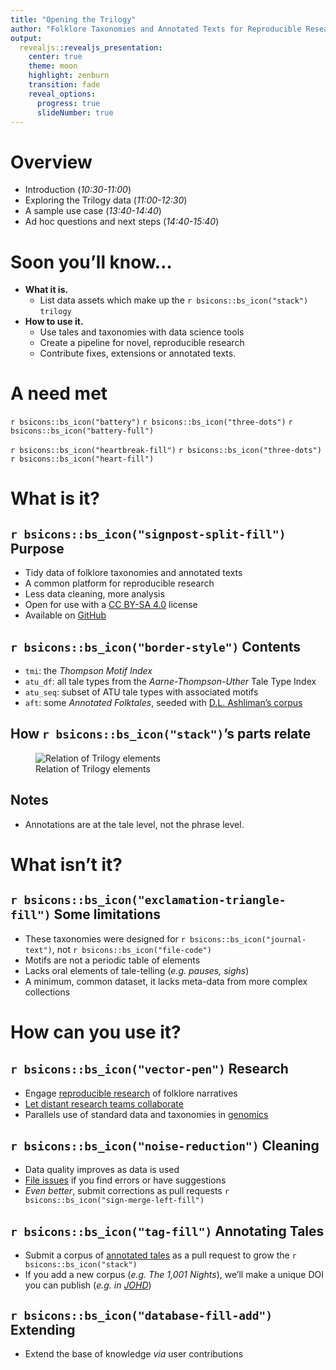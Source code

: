 ```yaml
---
title: "Opening the Trilogy"
author: "Folklore Taxonomies and Annotated Texts for Reproducible Research"
output: 
  revealjs::revealjs_presentation:
    center: true
    theme: moon
    highlight: zenburn
    transition: fade
    reveal_options:
      progress: true
      slideNumber: true
---
```


# Overview

- Introduction (*10:30-11:00*)
- Exploring the Trilogy data (*11:00-12:30*)
- A sample use case (*13:40-14:40*)
- Ad hoc questions and next steps (*14:40-15:40*)

# Soon you'll know...

- __What it is.__  
  - List data assets which make up the `r bsicons::bs_icon("stack")` `trilogy`

- __How to use it.__ 
  - Use tales and taxonomies with data science tools
  - Create a pipeline for novel, reproducible research
  - Contribute fixes, extensions or annotated texts.

# A need met

`r bsicons::bs_icon("battery")` `r bsicons::bs_icon("three-dots")` `r bsicons::bs_icon("battery-full")`

`r bsicons::bs_icon("heartbreak-fill")` `r bsicons::bs_icon("three-dots")` `r bsicons::bs_icon("heart-fill")`

# What is it?

## `r bsicons::bs_icon("signpost-split-fill")` Purpose

- Tidy data of folklore taxonomies and annotated texts
- A common platform for reproducible research
- Less data cleaning, more analysis
- Open for use with a [CC BY-SA 4.0](https://creativecommons.org/licenses/by-sa/4.0/) license
- Available on [GitHub](https://github.com/j-hagedorn/trilogy)

## `r bsicons::bs_icon("border-style")` Contents

- `tmi`: the *Thompson Motif Index*
- `atu_df`: all tale types from the *Aarne-Thompson-Uther* Tale Type Index
- `atu_seq`: subset of ATU tale types with associated motifs
- `aft`: some *Annotated Folktales*, seeded with [D.L. Ashliman’s corpus](https://sites.pitt.edu/~dash/folktexts.html)

## How `r bsicons::bs_icon("stack")`'s parts relate

![Relation of Trilogy elements](TMI_ATU_AFT.png)

## Notes

- Annotations are at the tale level, not the phrase level.

# What isn't it?

## `r bsicons::bs_icon("exclamation-triangle-fill")` Some limitations

- These taxonomies were designed for `r bsicons::bs_icon("journal-text")`, not `r bsicons::bs_icon("file-code")`
- Motifs are not a periodic table of elements
- Lacks oral elements of tale-telling (*e.g. pauses, sighs*)
- A minimum, common dataset, it lacks meta-data from more complex collections

# How can you use it?

## `r bsicons::bs_icon("vector-pen")` Research

- Engage [reproducible research](https://doi.org/10.1146/annurev-publhealth-012420-105110) of folklore narratives
- [Let distant research teams collaborate](https://docs.github.com/en/get-started/start-your-journey/about-github-and-git)
- Parallels use of standard data and taxonomies in  [genomics](https://scholar.google.com/scholar?cites=5360173642221970934&as_sdt=80000005&sciodt=0,23&hl=en)


## `r bsicons::bs_icon("noise-reduction")` Cleaning

- Data quality improves as data is used
- [File issues](https://github.com/j-hagedorn/trilogy/issues/new) if you find errors or have suggestions
- *Even better*, submit corrections as pull requests `r bsicons::bs_icon("sign-merge-left-fill")`

## `r bsicons::bs_icon("tag-fill")` Annotating Tales

- Submit a corpus of [annotated tales](https://github.com/j-hagedorn/trilogy/blob/master/docs/vignettes/getting_started.md#growing-and-refining-the-corpus) as a pull request to grow the `r bsicons::bs_icon("stack")`
- If you add a new corpus (*e.g. The 1,001 Nights*), we'll make a unique DOI you can publish (*e.g. in [JOHD](https://openhumanitiesdata.metajnl.com/)*)


## `r bsicons::bs_icon("database-fill-add")` Extending

- Extend the base of knowledge *via* user contributions
